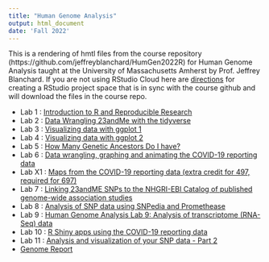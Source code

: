 ```yaml
---
title: "Human Genome Analysis"
output: html_document
date: 'Fall 2022'
---
```


This is a rendering of hmtl files from the course repository  (https://github.com/jeffreyblanchard/HumGen2022R) for Human Genome Analysis taught at the University of Massachusetts Amherst by Prof. Jeffrey Blanchard.  If you are not using RStudio Cloud here are [directions](HumGen_github.html) for creating a RStudio project space that is in sync with the course github and will download the files in the course repo.

* Lab 1 : [Introduction to R and Reproducible Research](HumGen_Lab1_intro.html)
* Lab 2 : [Data Wrangling 23andMe with the tidyverse](HumGen_Lab2_datawrangle.html)
* Lab 3 : [Visualizing data with ggplot 1](HumGen_Lab3_datavis.html)
* Lab 4 : [Visualizing data with ggplot 2](HumGen_Lab4_pub_graphics.html)
* Lab 5 : [How Many Genetic Ancestors Do I have?](HumGen_Lab5_genetic_ancestors.html)
* Lab 6 : [Data wrangling, graphing and animating the COVID-19 reporting data](HumGen_Lab6_covid.html)
* Lab X1 : [Maps from the COVID-19 reporting data (extra credit for 497, required for 697)](HumGen_LabX1_maps.html)
* Lab 7 : [Linking 23andME SNPs to the NHGRI-EBI Catalog of published genome-wide association studies](HumGen_Lab7_gwascat.html)
* Lab 8 : [Analysis of SNP data using SNPedia and Promethease](HumGen_Lab8_promethease.html)
* Lab 9 : [Human Genome Analysis Lab 9: Analysis of transcriptome (RNA-Seq) data](HumGen_Lab9_rnaseq.html)
* Lab 10 : [R Shiny apps using the COVID-19 reporting data](HumGen_Lab10_Shiny.html)
* Lab 11 : [Analysis and visualization of your SNP data - Part 2](HumGen_Lab11_gwascat.html)
* [Genome Report](HumGen_Report.html)
